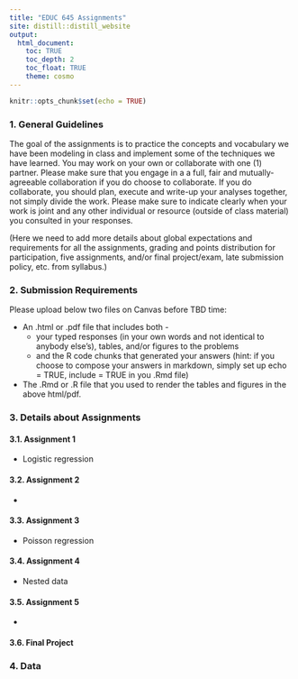 ```yaml
---
title: "EDUC 645 Assignments"
site: distill::distill_website
output:
  html_document:
    toc: TRUE
    toc_depth: 2
    toc_float: TRUE
    theme: cosmo
---
```


```r
knitr::opts_chunk$set(echo = TRUE)
```

### 1. General Guidelines

The goal of the assignments is to practice the concepts and vocabulary we have been modeling in class and implement some of the techniques we have learned. You may work on your own or collaborate with one (1) partner. Please make sure that you engage in a a full, fair and mutually-agreeable collaboration if you do choose to collaborate. If you do collaborate, you should plan, execute and write-up your analyses together, not simply divide the work. Please make sure to indicate clearly when your work is joint and any other individual or resource (outside of class material) you consulted in your responses.

(Here we need to add more details about global expectations and requirements for all the assignments, grading and points distribution for participation, five assignments, and/or final project/exam, late submission policy, etc. from syllabus.)

### 2. Submission Requirements

Please upload below two files on Canvas before TBD time:  

 * An .html or .pdf file that includes both - 
   + your typed responses (in your own words and not identical to anybody else's), tables, and/or figures to the problems  
   + and the R code chunks that generated your answers (hint: if you choose to compose your answers in markdown, simply set up echo = TRUE, include = TRUE in you .Rmd file)  
   
 * The .Rmd or .R file that you used to render the tables and figures in the above html/pdf. 

### 3. Details about Assignments

#### 3.1. Assignment 1

* Logistic regression

#### 3.2. Assignment 2

*  

#### 3.3. Assignment 3

* Poisson regression

#### 3.4. Assignment 4

* Nested data

#### 3.5. Assignment 5

* 

#### 3.6. Final Project


### 4. Data







